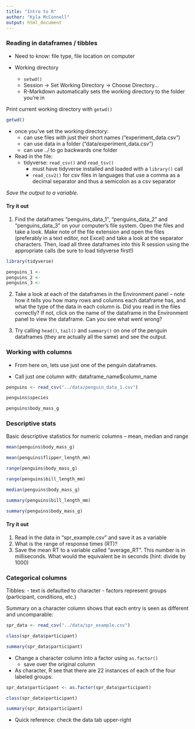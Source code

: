```yaml
---
title: "Intro to R"
author: "Kyla McConnell"
output: html_document
---
```


### Reading in dataframes / tibbles

- Need to know: file type, file location on computer

- Working directory 
  - `setwd()`
  - Session -> Set Working Directory -> Choose Directory...
  - R-Markdown automatically sets the working directory to the folder you're in
  
Print current working directory with `getwd()`
```r
getwd()
```
  
  - once you've set the working directory:
    - can use files with just their short names ("experiment_data.csv")
    - can use data in a folder ("data/experiment_data.csv")
    - can use ../ to go backwards one folder

- Read in the file:
  - tidyverse: `read_csv()` and `read_tsv()`
    - must have tidyverse installed and loaded with a `library()` call
    - `read_csv2()` for csv files in languages that use a comma as a decimal separator and thus a semicolon as a csv separator 
    
*Save the output to a variable.*

#### Try it out

1. Find the dataframes "penguins_data_1", "penguins_data_2" and "penguins_data_3" on your computer's file system. Open the files and take a look. Make note of the file extension and open the files (preferably in a text editor, not Excel) and take a look at the separator characters. Then, load all three dataframes into this R session using the appropriate calls (be sure to load tidyverse first!)

```r
library(tidyverse)

penguins_1 <-
penguins_2 <-
penguins_3 <-
```

2. Take a look at each of the dataframes in the Environment panel -- note how it tells you how many rows and columns each dataframe has, and what the type of the data in each column is. Did you read in the files correctly? If not, click on the name of the dataframe in the Environment panel to view the dataframe. Can you see what went wrong?

3. Try calling `head()`, `tail()` and `summary()` on one of the penguin dataframes (they are actually all the same) and see the output.


### Working with columns

- From here on, lets use just one of the penguin dataframes.

- Call just one column with: dataframe_name$column_name

```r
penguins <- read_csv("../data/penguin_data_1.csv")

penguins$species
```

```r
penguins$body_mass_g
```

### Descriptive stats

Basic descriptive statistics for numeric columns -- mean, median and range 

```r
mean(penguins$body_mass_g)

mean(penguins$flipper_length_mm)
```

```r
range(penguins$body_mass_g)

range(penguins$bill_length_mm)
```

```r
median(penguins$body_mass_g)
```

```r
summary(penguins$bill_length_mm)

summary(penguins$body_mass_g)
```


#### Try it out

1. Read in the data in "spr_example.csv" and save it as a variable
2. What is the range of response times (RT)?
3. Save the mean RT to a variable called "average_RT". This number is in milliseconds. What would the equivalent be in seconds (hint: divide by 1000)


### Categorical columns

Tibbles:
- text is defaulted to character
- factors represent groups (participant, conditions, etc.)

Summary on a character column shows that each entry is seen as different and uncomparable:
```r
spr_data <- read_csv("../data/spr_example.csv")

class(spr_data$participant)

summary(spr_data$participant)
```

- Change a character column into a factor using `as.factor()` 
  - save over the original column

- As character, R see that there are 22 instances of each of the four labeled groups:
```r
spr_data$participant <- as.factor(spr_data$participant)

class(spr_data$participant)

summary(spr_data$participant)
```



- Quick reference: check the data tab upper-right
